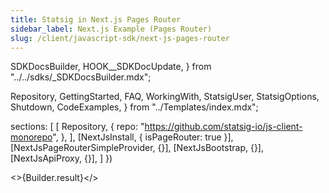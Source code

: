 ```yaml
---
title: Statsig in Next.js Pages Router
sidebar_label: Next.js Example (Pages Router)
slug: /client/javascript-sdk/next-js-pages-router
---
```



  SDKDocsBuilder,
  HOOK__SDKDocUpdate,
} from "../../sdks/_SDKDocsBuilder.mdx";

  Repository,
  GettingStarted,
  FAQ,
  WorkingWith,
  StatsigUser,
  StatsigOptions,
  Shutdown,
  CodeExamples,
} from "../Templates/index.mdx";






  sections: [
    [
      Repository,
      {
        repo: "https://github.com/statsig-io/js-client-monorepo",
      },
    ],
    [NextJsInstall, { isPageRouter: true }],
    [NextJsPageRouterSimpleProvider, {}],
    [NextJsBootstrap, {}],
    [NextJsApiProxy, {}],
  ]
})


<>{Builder.result}</>

